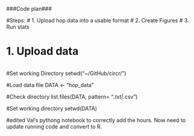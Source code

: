 ###Code plan###

#Steps:
# 1. Upload hop data into a usable format
# 2. Create Figures
# 3. Run stats

######
# 1. Upload data
######

#Set working Directory
setwd("~/GitHub/circr/")


#Load data file
DATA <- "hop_data"

#Check directory
list.files(DATA, pattern= "*.txt|*.csv")

#Set working directory
setwd(DATA)


#edited Val's pythong notebook to correctly add the hours. Now need to update running code and convert to R. 
